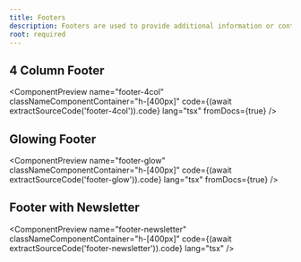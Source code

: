 ```yaml
---
title: Footers
description: Footers are used to provide additional information or context at the end of a document. They can include details such as page numbers, copyright information, or links to related content.
root: required
---
```



## 4 Column Footer

<ComponentPreview
  name="footer-4col"
  classNameComponentContainer="h-[400px]"
  code={(await extractSourceCode('footer-4col')).code}
  lang="tsx"
  fromDocs={true}
/>

## Glowing Footer

<ComponentPreview
  name="footer-glow"
  classNameComponentContainer="h-[400px]"
  code={(await extractSourceCode('footer-glow')).code}
  lang="tsx"
  fromDocs={true}
/>

## Footer with Newsletter

<ComponentPreview
  name="footer-newsletter"
  classNameComponentContainer="h-[400px]"
  code={(await extractSourceCode('footer-newsletter')).code}
  lang="tsx"
/>